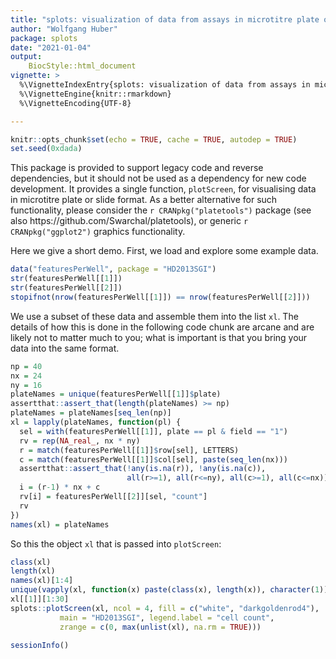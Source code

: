 ```yaml
---
title: "splots: visualization of data from assays in microtitre plate or slide format"
author: "Wolfgang Huber"
package: splots
date: "2021-01-04"
output: 
    BiocStyle::html_document
vignette: >
  %\VignetteIndexEntry{splots: visualization of data from assays in microtitre plate or slide format}
  %\VignetteEngine{knitr::rmarkdown}
  %\VignetteEncoding{UTF-8}  

---
```


```r
knitr::opts_chunk$set(echo = TRUE, cache = TRUE, autodep = TRUE)
set.seed(0xdada)
```

This package is provided to support legacy code and reverse dependencies, but it should not be used as a dependency for new code development. It provides a single function, `plotScreen`, for visualising data in microtitre plate or slide format. As a better alternative for such functionality, please consider the `r CRANpkg("platetools")` package (see also https://github.com/Swarchal/platetools), or generic `r CRANpkg("ggplot2")` graphics functionality. 
  
Here we give a short demo. First, we load and explore some example data.

```r
data("featuresPerWell", package = "HD2013SGI")
str(featuresPerWell[[1]])
str(featuresPerWell[[2]])
stopifnot(nrow(featuresPerWell[[1]]) == nrow(featuresPerWell[[2]]))
```

We use a subset of these data and assemble them into the list `xl`. The details of how this is done in the following code chunk are arcane and are likely not to matter much to you; what is important is that you bring your data into the same format.

```r
np = 40
nx = 24
ny = 16
plateNames = unique(featuresPerWell[[1]]$plate)
assertthat::assert_that(length(plateNames) >= np)
plateNames = plateNames[seq_len(np)]
xl = lapply(plateNames, function(pl) {
  sel = with(featuresPerWell[[1]], plate == pl & field == "1")
  rv = rep(NA_real_, nx * ny)
  r = match(featuresPerWell[[1]]$row[sel], LETTERS)
  c = match(featuresPerWell[[1]]$col[sel], paste(seq_len(nx)))
  assertthat::assert_that(!any(is.na(r)), !any(is.na(c)),
                          all(r>=1), all(r<=ny), all(c>=1), all(c<=nx))
  i = (r-1) * nx + c
  rv[i] = featuresPerWell[[2]][sel, "count"]
  rv
})
names(xl) = plateNames
```

So this the object `xl` that is passed into `plotScreen`:

```r
class(xl)
length(xl)
names(xl)[1:4]
unique(vapply(xl, function(x) paste(class(x), length(x)), character(1)))
xl[[1]][1:30]
splots::plotScreen(xl, ncol = 4, fill = c("white", "darkgoldenrod4"), 
           main = "HD2013SGI", legend.label = "cell count",
           zrange = c(0, max(unlist(xl), na.rm = TRUE)))
```


```r
sessionInfo()
``` 
